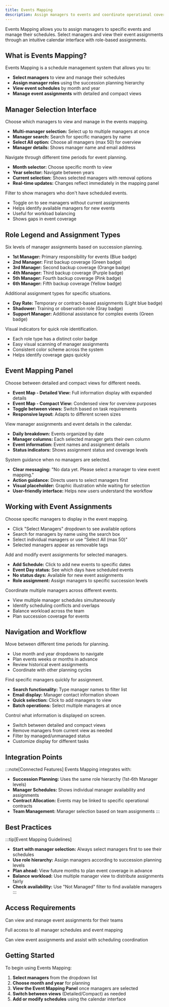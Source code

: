 ```yaml
---
title: Events Mapping
description: Assign managers to events and coordinate operational coverage
---
```




Events Mapping allows you to assign managers to specific events and manage their schedules. Select managers and view their event assignments through an intuitive calendar interface with role-based assignments.

## What is Events Mapping?

Events Mapping is a schedule management system that allows you to:

- **Select managers** to view and manage their schedules
- **Assign manager roles** using the succession planning hierarchy
- **View event schedules** by month and year
- **Manage event assignments** with detailed and compact views

## Manager Selection Interface

<Accordion>
  <AccordionItem title="Manager Selection Panel" icon="tabler:user-search">
    <p>Choose which managers to view and manage in the events mapping.</p>
    <ul>
      <li><strong>Multi-manager selection:</strong> Select up to multiple managers at once</li>
      <li><strong>Manager search:</strong> Search for specific managers by name</li>
      <li><strong>Select All option:</strong> Choose all managers (max 50) for overview</li>
      <li><strong>Manager details:</strong> Shows manager name and email address</li>
    </ul>
  </AccordionItem>

  <AccordionItem title="Date and Time Controls" icon="tabler:calendar">
    <p>Navigate through different time periods for event planning.</p>
    <ul>
      <li><strong>Month selector:</strong> Choose specific month to view</li>
      <li><strong>Year selector:</strong> Navigate between years</li>
      <li><strong>Current selection:</strong> Shows selected managers with removal options</li>
      <li><strong>Real-time updates:</strong> Changes reflect immediately in the mapping panel</li>
    </ul>
  </AccordionItem>

  <AccordionItem title="Not Managed Toggle" icon="tabler:toggle-left">
    <p>Filter to show managers who don't have scheduled events.</p>
    <ul>
      <li>Toggle on to see managers without current assignments</li>
      <li>Helps identify available managers for new events</li>
      <li>Useful for workload balancing</li>
      <li>Shows gaps in event coverage</li>
    </ul>
  </AccordionItem>
</Accordion>

## Role Legend and Assignment Types

<Accordion>
  <AccordionItem title="Manager Hierarchy Roles" icon="tabler:hierarchy">
    <p>Six levels of manager assignments based on succession planning.</p>
    <ul>
      <li><strong>1st Manager:</strong> Primary responsibility for events (Blue badge)</li>
      <li><strong>2nd Manager:</strong> First backup coverage (Green badge)</li>
      <li><strong>3rd Manager:</strong> Second backup coverage (Orange badge)</li>
      <li><strong>4th Manager:</strong> Third backup coverage (Purple badge)</li>
      <li><strong>5th Manager:</strong> Fourth backup coverage (Pink badge)</li>
      <li><strong>6th Manager:</strong> Fifth backup coverage (Yellow badge)</li>
    </ul>
  </AccordionItem>

  <AccordionItem title="Specialized Role Types" icon="tabler:users-group">
    <p>Additional assignment types for specific situations.</p>
    <ul>
      <li><strong>Day Rate:</strong> Temporary or contract-based assignments (Light blue badge)</li>
      <li><strong>Shadower:</strong> Training or observation role (Gray badge)</li>
      <li><strong>Support Manager:</strong> Additional assistance for complex events (Green badge)</li>
    </ul>
  </AccordionItem>

  <AccordionItem title="Color-Coded System" icon="tabler:palette">
    <p>Visual indicators for quick role identification.</p>
    <ul>
      <li>Each role type has a distinct color badge</li>
      <li>Easy visual scanning of manager assignments</li>
      <li>Consistent color scheme across the system</li>
      <li>Helps identify coverage gaps quickly</li>
    </ul>
  </AccordionItem>
</Accordion>

## Event Mapping Panel

<Accordion>
  <AccordionItem title="Calendar View Options" icon="tabler:layout-grid">
    <p>Choose between detailed and compact views for different needs.</p>
    <ul>
      <li><strong>Event Map - Detailed View:</strong> Full information display with expanded details</li>
      <li><strong>Event Map - Compact View:</strong> Condensed view for overview purposes</li>
      <li><strong>Toggle between views:</strong> Switch based on task requirements</li>
      <li><strong>Responsive layout:</strong> Adapts to different screen sizes</li>
    </ul>
  </AccordionItem>

  <AccordionItem title="Event Assignment Display" icon="tabler:calendar-event">
    <p>View manager assignments and event details in the calendar.</p>
    <ul>
      <li><strong>Daily breakdown:</strong> Events organized by date</li>
      <li><strong>Manager columns:</strong> Each selected manager gets their own column</li>
      <li><strong>Event information:</strong> Event names and assignment details</li>
      <li><strong>Status indicators:</strong> Shows assignment status and coverage levels</li>
    </ul>
  </AccordionItem>

  <AccordionItem title="No Data State" icon="tabler:inbox">
    <p>System guidance when no managers are selected.</p>
    <ul>
      <li><strong>Clear messaging:</strong> "No data yet. Please select a manager to view event mapping."</li>
      <li><strong>Action guidance:</strong> Directs users to select managers first</li>
      <li><strong>Visual placeholder:</strong> Graphic illustration while waiting for selection</li>
      <li><strong>User-friendly interface:</strong> Helps new users understand the workflow</li>
    </ul>
  </AccordionItem>
</Accordion>

## Working with Event Assignments

<Accordion>
  <AccordionItem title="Selecting Managers to View" icon="tabler:user-plus">
    <p>Choose specific managers to display in the event mapping.</p>
    <ul>
      <li>Click "Select Managers" dropdown to see available options</li>
      <li>Search for managers by name using the search box</li>
      <li>Select individual managers or use "Select All (max 50)"</li>
      <li>Selected managers appear as removable tags</li>
    </ul>
  </AccordionItem>

  <AccordionItem title="Managing Event Schedules" icon="tabler:calendar-plus">
    <p>Add and modify event assignments for selected managers.</p>
    <ul>
      <li><strong>Add Schedule:</strong> Click to add new events to specific dates</li>
      <li><strong>Event Day status:</strong> See which days have scheduled events</li>
      <li><strong>No status days:</strong> Available for new event assignments</li>
      <li><strong>Role assignment:</strong> Assign managers to specific succession levels</li>
    </ul>
  </AccordionItem>

  <AccordionItem title="Schedule Coordination" icon="tabler:timeline">
    <p>Coordinate multiple managers across different events.</p>
    <ul>
      <li>View multiple manager schedules simultaneously</li>
      <li>Identify scheduling conflicts and overlaps</li>
      <li>Balance workload across the team</li>
      <li>Plan succession coverage for events</li>
    </ul>
  </AccordionItem>
</Accordion>

## Navigation and Workflow

<Accordion>
  <AccordionItem title="Monthly Navigation" icon="tabler:arrow-left-right">
    <p>Move between different time periods for planning.</p>
    <ul>
      <li>Use month and year dropdowns to navigate</li>
      <li>Plan events weeks or months in advance</li>
      <li>Review historical event assignments</li>
      <li>Coordinate with other planning cycles</li>
    </ul>
  </AccordionItem>

  <AccordionItem title="Manager Search and Filter" icon="tabler:filter">
    <p>Find specific managers quickly for assignment.</p>
    <ul>
      <li><strong>Search functionality:</strong> Type manager names to filter list</li>
      <li><strong>Email display:</strong> Manager contact information shown</li>
      <li><strong>Quick selection:</strong> Click to add managers to view</li>
      <li><strong>Batch operations:</strong> Select multiple managers at once</li>
    </ul>
  </AccordionItem>

  <AccordionItem title="View Management" icon="tabler:eye">
    <p>Control what information is displayed on screen.</p>
    <ul>
      <li>Switch between detailed and compact views</li>
      <li>Remove managers from current view as needed</li>
      <li>Filter by managed/unmanaged status</li>
      <li>Customize display for different tasks</li>
    </ul>
  </AccordionItem>
</Accordion>

## Integration Points

:::note[Connected Features]
Events Mapping integrates with:
- **Succession Planning:** Uses the same role hierarchy (1st-6th Manager levels)
- **Manager Schedules:** Shows individual manager availability and assignments
- **Contract Allocation:** Events may be linked to specific operational contracts
- **Team Management:** Manager selection based on team assignments
:::

## Best Practices

:::tip[Event Mapping Guidelines]
- **Start with manager selection:** Always select managers first to see their schedules
- **Use role hierarchy:** Assign managers according to succession planning levels
- **Plan ahead:** View future months to plan event coverage in advance
- **Balance workload:** Use multiple manager view to distribute assignments fairly
- **Check availability:** Use "Not Managed" filter to find available managers
:::

## Access Requirements

<Badge text="Operations Manager" variant="success" /> Can view and manage event assignments for their teams

<Badge text="Admin" variant="danger" /> Full access to all manager schedules and event mapping

<Badge text="Operations Support" variant="caution" /> Can view event assignments and assist with scheduling coordination

## Getting Started

To begin using Events Mapping:

1. **Select managers** from the dropdown list
2. **Choose month and year** for planning
3. **View the Event Mapping Panel** once managers are selected
4. **Switch between views** (Detailed/Compact) as needed
5. **Add or modify schedules** using the calendar interface
